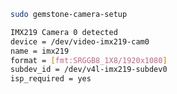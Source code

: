 <CodeGroup>

  ```bash Terminal
  sudo gemstone-camera-setup
  ```

  ```bash Output
  IMX219 Camera 0 detected
  device = /dev/video-imx219-cam0
  name = imx219
  format = [fmt:SRGGB8_1X8/1920x1080]
  subdev_id = /dev/v4l-imx219-subdev0
  isp_required = yes
  ```

</CodeGroup>

